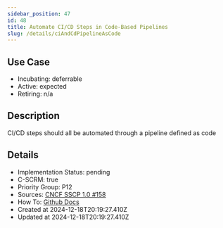 ```yaml
---
sidebar_position: 47
id: 48
title: Automate CI/CD Steps in Code-Based Pipelines
slug: /details/ciAndCdPipelineAsCode
---
```


## Use Case
<!-- LEVELS:START -->
- Incubating: deferrable
- Active: expected
- Retiring: n/a
<!-- LEVELS:END -->

<!-- DESCRIPTION:START -->
## Description
CI/CD steps should all be automated through a pipeline defined as code
<!-- DESCRIPTION:END -->

<!-- DETAILS:START -->
## Details
- Implementation Status: pending
- C-SCRM: true
- Priority Group: P12
- Sources: [CNCF SSCP 1.0 #158](https://github.com/cncf/tag-security/blob/main/supply-chain-security/supply-chain-security-paper/sscsp.md#build-and-related-continuous-integrationcontinuous-delivery-steps-should-all-be-automated-through-a-pipeline-defined-as-code)
- How To: [Github Docs](https://docs.github.com/en/actions/publishing-packages/publishing-nodejs-packages)
- Created at 2024-12-18T20:19:27.410Z
- Updated at 2024-12-18T20:19:27.410Z
<!-- DETAILS:END -->
